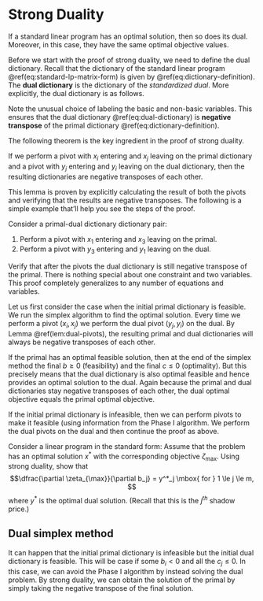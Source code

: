 # Strong Duality

::: {.theorem name="Strong duality"}
If a standard linear program has an optimal solution, then so does its dual. Moreover, in this case, they have the same optimal objective values.
:::

Before we start with the proof of strong duality, we need to define the dual dictionary. Recall that the dictionary of the standard linear program  \@ref(eq:standard-lp-matrix-form) is given by \@ref(eq:dictionary-definition). The **dual dictionary** is the dictionary of the *standardized dual*. More explicitly, the dual dictionary is as follows.

\begin{equation}
  \begin{array}{rrrrrrrrrrrr}
    \mbox{maximize: } & \xi & = & -c_0 & - & b_1 y_{m+1} & - & \dots & - & b_m y_{m + n} \\
    \mbox{subject to: } 
      & y_{1} & = & -c_1 & + & a_{11} y_{m+1} & + & \dots & + & a_{m1} y_{n+m} \\
      & y_{2} & = & -c_2 & + & a_{21} y_{m+1} & + & \dots & + & a_{m2} y_{n+m} \\
      & &  &  & &  & \vdots & & \\
      & y_{m} & = & -c_n & + & a_{n1} y_{m+1} & + & \dots & + & a_{nm} y_{n+m},
  \end{array} \\
    y_1, \: \dots \: , \: y_{m + n} \: \geq \: 0.
  (\#eq:dual-dictionary)
\end{equation}

Note the unusual choice of labeling the basic and non-basic variables. This ensures that the dual dictionary \@ref(eq:dual-dictionary) is **negative transpose** of the primal dictionary \@ref(eq:dictionary-definition).

The following theorem is the key ingredient in the proof of strong duality. 

:::{.lemma name="Dual pivots" #dual-pivots}
If we perform a pivot with $x_i$ entering and $x_j$ leaving on the primal dictionary and a pivot with $y_j$ entering and $y_i$ leaving on the dual dictionary, then the resulting dictionaries are negative transposes of each other.
:::

This lemma is proven by explicitly calculating the result of both the pivots and verifying that the results are negative transposes. The following is a simple example that'll help you see the steps of the proof.

::: {.exercise}
Consider a primal-dual dictionary dictionary pair:
  \begin{align*}
    \begin{array}{rrrrrrrrrrr}
      \zeta & = & c_0 & + & c_1 x_1 & + & c_2 x_2 \\
      x_3 & = & b_1 & - & a_{11} x_1 & - & a_{12} x_2 
    \end{array}
    &&
    \begin{array}{rrrrrrrrrrr}
      \xi & = & -c_0 & - & b_1 y_3  \\
      y_1 & = & -c_1 & + & a_{11} y_3\\
      y_2 & = & -c_2 & + & a_{12} y_3
    \end{array}
  \end{align*}
  
  1. Perform a pivot with $x_1$ entering and $x_3$ leaving on the primal.
  2. Perform a pivot with $y_3$ entering and $y_1$ leaving on the dual. 

  Verify that after the pivots the dual dictionary is still negative transpose of the primal. 
  There is nothing special about one constraint and two variables. This proof completely generalizes to any number of equations and variables.
:::

::: {.proof name="Strong duality"}
Let us first consider the case when the initial primal dictionary is feasible. We run the simplex algorithm to find the optimal solution. Every time we perform a pivot $(x_i, x_j)$ we perform the dual pivot $(y_j, y_i)$ on the dual. By Lemma \@ref(lem:dual-pivots), the resulting primal and dual dictionaries will always be negative transposes of each other.

If the primal has an optimal feasible solution, then at the end of the simplex method the final $b \ge 0$ (feasibility) and the final $c \le 0$ (optimality). But this precisely means that the dual dictionary is also optimal feasible and hence provides an optimal solution to the dual. Again because the primal and dual dictionaries stay negative transposes of each other, the dual optimal objective equals the primal optimal objective.

If the initial primal dictionary is infeasible, then we can perform pivots to make it feasible (using information from the Phase I algorithm. We perform the dual pivots on the dual and then continue the proof as above.

:::

:::{.exercise}

Consider a linear program in the standard form:
\begin{align*}
  \begin{array}{lrrllll}
  \mbox{maximize: } & \zeta & = & c^T x & \\
  \mbox{subject to: } 
    & A x & \leq & b \\
    & x & \geq & 0.
  \end{array}
\end{align*}
Assume that the problem has an optimal solution $x^*$ with the corresponding objective $\zeta_{\max}$. Using strong duality, show that $$\dfrac{\partial \zeta_{\max}}{\partial b_j} = y^*_j \mbox{ for } 1 \le j \le m, $$ where $y^*$ is the optimal dual solution. (Recall that this is the $j^{th}$ shadow price.)

:::


## Dual simplex method

It can happen that the initial primal dictionary is infeasible but the initial dual dictionary is feasible. This will be case if some $b_i < 0$ and all the $c_j \le 0$.
In this case, we can avoid the Phase I algorithm by instead solving the dual problem. By strong duality, we can obtain the solution of the primal by simply taking the negative transpose of the final solution.